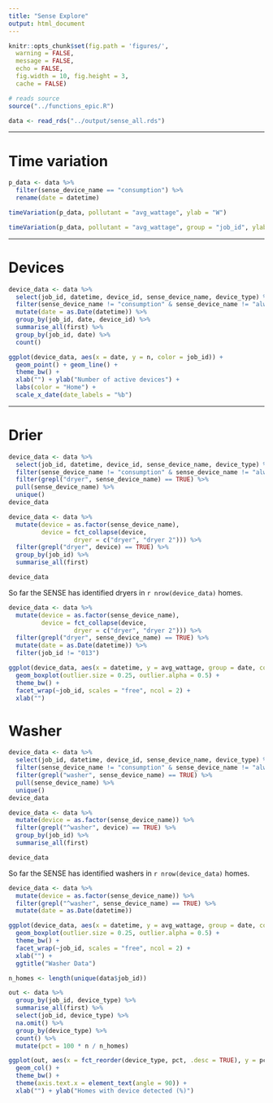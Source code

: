 ```yaml
---
title: "Sense Explore"
output: html_document
---
```


```r
knitr::opts_chunk$set(fig.path = 'figures/',
  warning = FALSE,
  message = FALSE,
  echo = FALSE,
  fig.width = 10, fig.height = 3,
  cache = FALSE)
```

```r
# reads source
source("../functions_epic.R")
```

```r
data <- read_rds("../output/sense_all.rds")
```

---

# Time variation

```r
p_data <- data %>%
  filter(sense_device_name == "consumption") %>%
  rename(date = datetime)
```

```r
timeVariation(p_data, pollutant = "avg_wattage", ylab = "W")
```

```r
timeVariation(p_data, pollutant = "avg_wattage", group = "job_id", ylab = "W")
```

---

# Devices

```r
device_data <- data %>%
  select(job_id, datetime, device_id, sense_device_name, device_type) %>%
  filter(sense_device_name != "consumption" & sense_device_name != "always on") %>%
  mutate(date = as.Date(datetime)) %>%
  group_by(job_id, date, device_id) %>%
  summarise_all(first) %>%
  group_by(job_id, date) %>%
  count()
```

```r
ggplot(device_data, aes(x = date, y = n, color = job_id)) +
  geom_point() + geom_line() +
  theme_bw() +
  xlab("") + ylab("Number of active devices") +
  labs(color = "Home") +
  scale_x_date(date_labels = "%b")
```

---

# Drier

```r
device_data <- data %>%
  select(job_id, datetime, device_id, sense_device_name, device_type) %>%
  filter(sense_device_name != "consumption" & sense_device_name != "always on") %>%
  filter(grepl("dryer", sense_device_name) == TRUE) %>%
  pull(sense_device_name) %>%
  unique()
device_data
```

```r
device_data <- data %>%
  mutate(device = as.factor(sense_device_name),
         device = fct_collapse(device,
                  dryer = c("dryer", "dryer 2"))) %>%
  filter(grepl("dryer", device) == TRUE) %>%
  group_by(job_id) %>%
  summarise_all(first)

device_data
```

So far the SENSE has identified dryers in `r nrow(device_data)` homes.

```r
device_data <- data %>%
  mutate(device = as.factor(sense_device_name),
         device = fct_collapse(device,
                  dryer = c("dryer", "dryer 2"))) %>%
  filter(grepl("dryer", sense_device_name) == TRUE) %>%
  mutate(date = as.Date(datetime)) %>%
  filter(job_id != "013")
```

```r
ggplot(device_data, aes(x = datetime, y = avg_wattage, group = date, color = job_id)) +
  geom_boxplot(outlier.size = 0.25, outlier.alpha = 0.5) +
  theme_bw() +
  facet_wrap(~job_id, scales = "free", ncol = 2) +
  xlab("")
```

# Washer

```r
device_data <- data %>%
  select(job_id, datetime, device_id, sense_device_name, device_type) %>%
  filter(sense_device_name != "consumption" & sense_device_name != "always on") %>%
  filter(grepl("washer", sense_device_name) == TRUE) %>%
  pull(sense_device_name) %>%
  unique()
device_data
```

```r
device_data <- data %>%
  mutate(device = as.factor(sense_device_name)) %>%
  filter(grepl("^washer", device) == TRUE) %>%
  group_by(job_id) %>%
  summarise_all(first)

device_data
```

So far the SENSE has identified washers in `r nrow(device_data)` homes.

```r
device_data <- data %>%
  mutate(device = as.factor(sense_device_name)) %>%
  filter(grepl("^washer", sense_device_name) == TRUE) %>%
  mutate(date = as.Date(datetime))
```

```r
ggplot(device_data, aes(x = datetime, y = avg_wattage, group = date, color = job_id)) +
  geom_boxplot(outlier.size = 0.25, outlier.alpha = 0.5) +
  theme_bw() +
  facet_wrap(~job_id, scales = "free", ncol = 2) +
  xlab("") +
  ggtitle("Washer Data")
```


```r
n_homes <- length(unique(data$job_id))

out <- data %>%
  group_by(job_id, device_type) %>%
  summarise_all(first) %>%
  select(job_id, device_type) %>%
  na.omit() %>%
  group_by(device_type) %>%
  count() %>%
  mutate(pct = 100 * n / n_homes)
```

```r
ggplot(out, aes(x = fct_reorder(device_type, pct, .desc = TRUE), y = pct)) +
  geom_col() +
  theme_bw() +
  theme(axis.text.x = element_text(angle = 90)) +
  xlab("") + ylab("Homes with device detected (%)")
```

